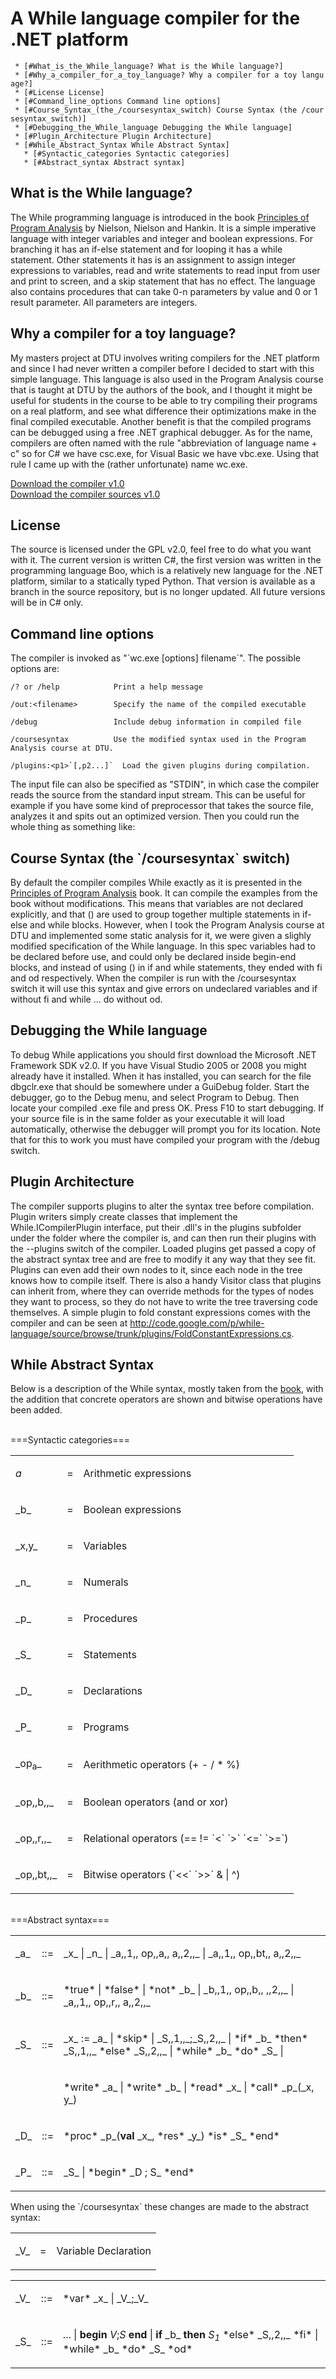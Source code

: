 =A While language compiler for the .NET platform=

  * [#What_is_the_While_language? What is the While language?]
  * [#Why_a_compiler_for_a_toy_language? Why a compiler for a toy language?]
  * [#License License]
  * [#Command_line_options Command line options]
  * [#Course_Syntax_(the_/coursesyntax_switch) Course Syntax (the /coursesyntax_switch)]
  * [#Debugging_the_While_language Debugging the While language]
  * [#Plugin_Architecture Plugin Architecture]
  * [#While_Abstract_Syntax While Abstract Syntax]
    * [#Syntactic_categories Syntactic categories]
    * [#Abstract_syntax Abstract syntax]

==What is the While language?==

The While programming language is introduced in the book [http://www.amazon.com/Principles-Program-Analysis-Flemming-Nielson/dp/3540654100/ref=pd_bbs_sr_1?ie=UTF8&s=books&qid=1235741633&sr=8-1 Principles of Program Analysis] by Nielson, Nielson and Hankin. It is a simple imperative language with integer variables and integer and boolean expressions. For branching it has an if-else statement and for looping it has a while statement. Other statements it has is an assignment to assign integer expressions to variables, read and write statements to read input from user and print to screen, and a skip statement that has no effect. The language also contains procedures that can take 0-n parameters by value and 0 or 1 result parameter. All parameters are integers.


==Why a compiler for a toy language?==

My masters project at DTU involves writing compilers for the .NET platform and since I had never written a compiler before I decided to start with this simple language. This language is also used in the Program Analysis course that is taught at DTU by the authors of the book, and I thought it might be useful for students in the course to be able to try compiling their programs on a real platform, and see what difference their optimizations make in the final compiled executable. Another benefit is that the compiled programs can be debugged using a free .NET graphical debugger. As for the name, compilers are often named with the rule "abbreviation of language name + c" so for C# we have csc.exe, for Visual Basic we have vbc.exe. Using that rule I came up with the (rather unfortunate) name wc.exe.

[http://while-language.googlecode.com/files/wc-1.0-bin.zip Download the compiler v1.0]<br/>
[http://while-language.googlecode.com/files/wc-1.0-src.zip Download the compiler sources v1.0]

==License==

The source is licensed under the GPL v2.0, feel free to do what you want with it. The current version is written C#, the first version was written in the programming language Boo, which is a relatively new language for the .NET platform, similar to a statically typed Python. That version is available as a branch in the source repository, but is no longer updated. All future versions will be in C# only.

==Command line options==

The compiler is invoked as "`wc.exe [options] filename`". The possible options are:
<pre>
/? or /help            Print a help message

/out:<filename>        Specify the name of the compiled executable

/debug                 Include debug information in compiled file

/coursesyntax          Use the modified syntax used in the Program Analysis course at DTU.

/plugins:<p1>`[,p2...]`  Load the given plugins during compilation.
</pre>

The input file can also be specified as "STDIN", in which case the compiler reads the source from the standard input stream. This can be useful for example if you have some kind of preprocessor that takes the source file, analyzes it and spits out an optimized version. Then you could run the whole thing as something like:

{{{analyzer.exe somefile.while | wc.exe /out:somefile.exe STDIN}}}

	

==Course Syntax (the `/coursesyntax` switch)==

By default the compiler compiles While exactly as it is presented in the [http://www.amazon.com/Principles-Program-Analysis-Flemming-Nielson/dp/3540654100/ref=pd_bbs_sr_1?ie=UTF8&s=books&qid=1235741633&sr=8-1 Principles of Program Analysis] book. It can compile the examples from the book without modifications. This means that variables are not declared explicitly, and that () are used to group together multiple statements in if-else and while blocks. However, when I took the Program Analysis course at DTU and implemented some static analysis for it, we were given a slighly modified specification of the While language. In this spec variables had to be declared before use, and could only be declared inside begin-end blocks, and instead of using () in if and while statements, they ended with fi and od respectively. When the compiler is run with the /coursesyntax switch it will use this syntax and give errors on undeclared variables and if without fi and while ... do without od.

==Debugging the While language==

To debug While applications you should first download the Microsoft .NET Framework SDK v2.0. If you have Visual Studio 2005 or 2008 you might already have it installed. When it has installed, you can search for the file dbgclr.exe that should be somewhere under a GuiDebug folder. Start the debugger, go to the Debug menu, and select Program to Debug. Then locate your compiled .exe file and press OK. Press F10 to start debugging. If your source file is in the same folder as your executable it will load automatically, otherwise the debugger will prompt you for its location. Note that for this to work you must have compiled your program with the /debug switch.

==Plugin Architecture==
The compiler supports plugins to alter the syntax tree before compilation. Plugin writers simply create classes that implement the While.ICompilerPlugin interface, put their .dll's in the plugins subfolder under the folder where the compiler is, and can then run their plugins with the --plugins switch of the compiler. Loaded plugins get passed a copy of the abstract syntax tree and are free to modify it any way that they see fit. Plugins can even add their own nodes to it, since each node in the tree knows how to compile itself. There is also a handy Visitor class that plugins can inherit from, where they can override methods for the types of nodes they want to process, so they do not have to write the tree traversing code themselves. A simple plugin to fold constant expressions comes with the compiler and can be seen at [http://code.google.com/p/while-language/source/browse/trunk/plugins/FoldConstantExpressions.cs http://code.google.com/p/while-language/source/browse/trunk/plugins/FoldConstantExpressions.cs].

==While Abstract Syntax==

Below is a description of the While syntax, mostly taken from the [http://www.amazon.com/Principles-Program-Analysis-Flemming-Nielson/dp/3540654100/ref=pd_bbs_sr_1?ie=UTF8&s=books&qid=1235741633&sr=8-1 book], with the addition that concrete operators are shown and bitwise operations have been added.

<br />
===Syntactic categories===

<table>
  <tr>
    <td><i>a</i></td>
    <td>=</td>
    <td>Arithmetic expressions</td>
  </tr>
  <tr>
    <td>_b_</td>
    <td>=</td>
    <td>Boolean expressions</td>
  </tr>
  <tr>
    <td>_x,y_</td>
    <td>=</td>
    <td>Variables</td>
  </tr>
  <tr>
    <td>_n_</td>
    <td>=</td>
    <td>Numerals</td>
  </tr>
  <tr>
    <td>_p_</td>
    <td>=</td>
    <td>Procedures</td>
  </tr>
  <tr>
    <td>_S_</td>
    <td>=</td>
    <td>Statements</td>
  </tr>
  <tr>
    <td>_D_</td>
    <td>=</td>
    <td>Declarations</td>
  </tr>
  <tr>
    <td>_P_</td>
    <td>=</td>
    <td>Programs</td>
  </tr>
  <tr>
    <td>_op<sub>a</sub>_</td>
    <td>=</td>
    <td>Aerithmetic operators (+ - / * %)</td>
  </tr>
  <tr>
    <td>_op,,b,,_</td>
    <td>=</td>
    <td>Boolean operators (and or xor)</td>
  </tr>
  <tr>
    <td>_op,,r,,_</td>
    <td>=</td>
    <td>Relational operators (== != `<` `>` `<=` `>=`)</td>
  </tr>
  <tr>
    <td>_op,,bt,,_</td>
    <td>=</td>
    <td>Bitwise operators (`<<` `>>` & | ^)</td>
  </tr>
</table>

<br />
===Abstract syntax===

<table>
  <tr>
    <td>_a_</td>
    <td>::=</td>
    <td>_x_ | _n_ | _a,,1,, op,,a,, a,,2,,_ | _a,,1,, op,,bt,, a,,2,,_</td>
  </tr>
  <tr>
    <td>_b_</td>
    <td>::=</td>
    <td>*true* | *false* | *not* _b_ | _b,,1,, op,,b,, ,,2,,_ | _a,,1,, op,,r,, a,,2,,_</td>
  </tr>
  <tr>
    <td>_S_</td>
    <td>::=</td>
    <td>_x_ := _a_ | *skip* | _S,,1,,_;_S,,2,,_ | *if* _b_ *then* _S,,1,,_ *else* _S,,2,,_ | *while* _b_ *do* _S_ |</td>
  </tr>
  <tr>
    <td></td>
    <td></td>
    <td>*write* _a_ | *write* _b_ | *read* _x_ | *call* _p_(_x, y_)</td>
  </tr>
  <tr>
    <td>_D_</td>
    <td>::=</td>
    <td>*proc* _p_(<b>val</b> _x_, *res* _y_) *is* _S_ *end*</td>
  </tr>
  <tr>
    <td>_P_</td>
    <td>::=</td>
    <td>_S_ | *begin* _D ; S_ *end*</td>
  </tr>
</table>

When using the `/coursesyntax` these changes are made to the abstract syntax:

<table>
  <tr>
    <td>_V_</td>
    <td>=</td>
    <td>Variable Declaration</td>
  </tr>
</table>
<table>
  <tr>
    <td>_V_</td>
    <td>::=</td>
    <td>*var* _x_ | _V_;_V_</td>
  </tr>
  <tr>
    <td>_S_</td>
    <td>::=</td>
    <td>... | <b>begin</b> <i>V</i>;<i>S</i> <b>end</b> | <b>if</b> _b_ <b>then</b> <i>S<sub>1</sub></i> *else* _S,,2,,_ *fi* | *while* _b_ *do* _S_ *od*</td>
  </tr>
</table>